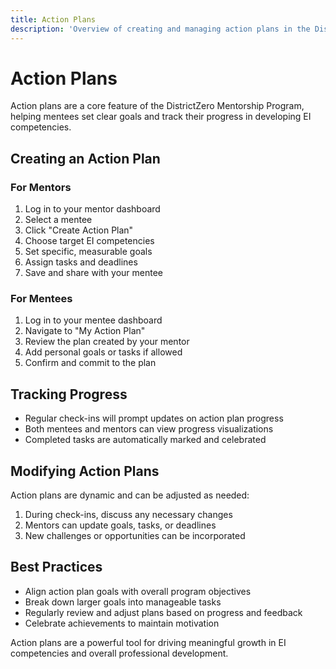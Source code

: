 ```yaml
---
title: Action Plans
description: 'Overview of creating and managing action plans in the DistrictZero Mentorship Program'
---
```


# Action Plans

Action plans are a core feature of the DistrictZero Mentorship Program, helping mentees set clear goals and track their progress in developing EI competencies.

## Creating an Action Plan

### For Mentors

1. Log in to your mentor dashboard
2. Select a mentee
3. Click "Create Action Plan"
4. Choose target EI competencies
5. Set specific, measurable goals
6. Assign tasks and deadlines
7. Save and share with your mentee

### For Mentees

1. Log in to your mentee dashboard
2. Navigate to "My Action Plan"
3. Review the plan created by your mentor
4. Add personal goals or tasks if allowed
5. Confirm and commit to the plan

## Tracking Progress

- Regular check-ins will prompt updates on action plan progress
- Both mentees and mentors can view progress visualizations
- Completed tasks are automatically marked and celebrated

## Modifying Action Plans

Action plans are dynamic and can be adjusted as needed:
1. During check-ins, discuss any necessary changes
2. Mentors can update goals, tasks, or deadlines
3. New challenges or opportunities can be incorporated

## Best Practices

- Align action plan goals with overall program objectives
- Break down larger goals into manageable tasks
- Regularly review and adjust plans based on progress and feedback
- Celebrate achievements to maintain motivation

Action plans are a powerful tool for driving meaningful growth in EI competencies and overall professional development.
